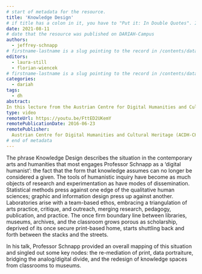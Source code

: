 ```yaml
---
# start of metadata for the resource.
title: 'Knowledge Design'
# if title has a colon in it, you have to "Put it: In Double Quotes". If it also includes a quote, "You Can:'nest them'"
date: 2021-08-11
# date that the resource was published on DARIAH-Campus
authors:
  - jeffrey-schnapp
# firstname-lastname is a slug pointing to the record in /contents/data/person.yaml
editors:
  - laura-still
  - florian-wiencek
# firstname-lastname is a slug pointing to the record in /contents/data/person.yaml. Editors are optional.
categories:
  - dariah
tags:
  - dh
abstract:
In this lecture from the Austrian Centre for Digital Humanities and Cultural Heritage (ADCH-CH), Jeffrey Schnapp outlines the main questions which Knowledge Design is concerned with. Schnapp provides an overview of the current situation of boundaries between libraries, museums, archives, and the classroom becoming growing porous. Additionally, he explores the role of knowledge in Digital Humanities, and which methods and tools are ideal for efficient knowledge extraction.
type: video
remoteUrl: https://youtu.be/FttED2UKemY
remotePublicationDate: 2016-06-23
remotePublisher:
  Austrian Centre for Digital Humanities and Cultural Heritage (ACDH-CH)
# end of metadata
---
```


The phrase Knowledge Design describes the situation in the contemporary arts and humanities that most engages Professor Schnapp as a ‘digital humanist’: the fact that the form that knowledge assumes can no longer be considered a given. The tools of humanistic inquiry have become as much objects of research and experimentation as have modes of dissemination. Statistical methods press against one edge of the qualitative human sciences; graphic and information design press up against another. Laboratories arise with a team-based ethos, embracing a triangulation of arts practice, critique, and outreach, merging research, pedagogy, publication, and practice. The once firm boundary line between libraries, museums, archives, and the classroom grows porous as scholarship, deprived of its once secure print-based home, starts shuttling back and forth between the stacks and the streets. 

In his talk, Professor Schnapp provided an overall mapping of this situation and singled out some key nodes: the re-mediation of print, data portraiture, bridging the analog/digital divide, and the redesign of knowledge spaces from classrooms to museums.

<VideoCard
  title="Click to view"
  subtitle="ACDH-CH Lecture 2.1 – Jeffrey Schnapp – Knowledge Design"
  id="FttED2UKemY"
  image="images/acdh-ch-video.png"
/>
